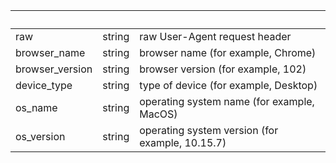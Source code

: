 | &nbsp;          | &nbsp; | &nbsp;                                          |
| --------------- | ------ | ----------------------------------------------- |
| raw             | string | raw User-Agent request header                   |
| browser_name    | string | browser name (for example, Chrome)              |
| browser_version | string | browser version (for example, 102)              |
| device_type     | string | type of device (for example, Desktop)           |
| os_name         | string | operating system name (for example, MacOS)      |
| os_version      | string | operating system version (for example, 10.15.7) |
